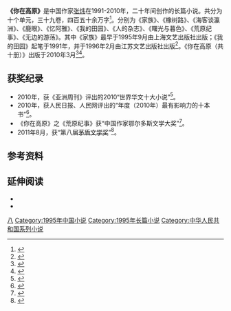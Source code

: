 '''《你在高原》'''是中国作家[[张炜_(作家)|张炜]]在1991-2010年，二十年间创作的长篇小说。共分为十个单元，三十九卷，四百五十余万字<ref>{{cite news|author=读药独家|title=张炜答凤凰网读书：《你在高原》终将迎来品质上的判断|url=http://book.ifeng.com/shupingzhoukan/duyaoshuping02/detail_2010_05/06/1491005_0.shtml|accessdate=2014-10-04|newspaper=凤凰网|date=2010-05-06|archive-date=2017-01-16|archive-url=https://web.archive.org/web/20170116145406/http://book.ifeng.com/shupingzhoukan/duyaoshuping02/detail_2010_05/06/1491005_0.shtml|dead-url=no}}</ref>。分别为《家族》、《橡树路》、《海客谈瀛洲》、《鹿眼》、《忆阿雅》、《我的田园》、《人的杂志》、《曙光与暮色》、《荒原纪事》、《无边的游荡》。其中《家族》最早于1995年9月由上海文艺出版社出版；《我的田园》起笔于1991年，并于1996年2月由江苏文艺出版社出版<ref>{{cite journal|author=靳明立|title=情感把握的失控与叙事文体的偏移   ——张炜“家族系列长篇小说”批评|journal=济宁师专学报|issue=199801|pages=63-65|url=http://dlib.zslib.com.cn/qklw/rdzl/98WX55/RD138832|accessdate=2014-10-04|date=1997年11月20日|archive-url=https://web.archive.org/web/20141006124322/http://dlib.zslib.com.cn/qklw/rdzl/98WX55/RD138832|archive-date=2014年10月6日|dead-url=yes}}</ref>。《你在高原（共十册）》出版于2010年3月<ref>{{cite news|title=张炜：讲述五十年代生人的故事|url=http://book.ifeng.com/shuhua/detail_2010_03/17/395085_0.shtml|accessdate=2014-10-04|newspaper=大众日报|date=2010-05-05|archive-date=2017-01-16|archive-url=https://web.archive.org/web/20170116144337/http://book.ifeng.com/shuhua/detail_2010_03/17/395085_0.shtml|dead-url=no}}</ref><ref>{{cite news|author=宫达|title=中外小说史上最长篇、张炜巨著《你在高原》诞生记|url=http://book.ifeng.com/shuhua/detail_2010_03/17/395085_0.shtml|accessdate=2014-10-04|newspaper=凤凰网|date=2010-03-07|archive-date=2017-01-16|archive-url=https://web.archive.org/web/20170116144337/http://book.ifeng.com/shuhua/detail_2010_03/17/395085_0.shtml|dead-url=no}}</ref>。

== 获奖纪录 ==

*2010年，获《亚洲周刊》评出的2010“世界华文十大小说”<ref>{{cite news|author=安娜|title=亚洲周刊 2010年十大中文小说|url=http://www.chinese.rfi.fr/%E4%B8%AD%E5%9B%BD/20110112-%E4%BA%9A%E6%B4%B2%E5%91%A8%E5%88%8A-2010%E5%B9%B4%E5%8D%81%E5%A4%A7%E4%B8%AD%E6%96%87%E5%B0%8F%E8%AF%B4|accessdate=2014-10-04|newspaper=rfi|date=2010-01-12}}{{Dead link|date=2019年11月 |bot=InternetArchiveBot |fix-attempted=yes }}</ref>。
*2010年，获人民日报、人民网评出的“年度（2010年）最有影响力的十本书”<ref>{{cite news|title=2011年度最有影响力10本书|url=http://book.people.com.cn/GB/69839/211151/|accessdate=2014-10-04|newspaper=人民网|archive-date=2016-03-04|archive-url=https://web.archive.org/web/20160304044529/http://book.people.com.cn/GB/69839/211151/|dead-url=no}}</ref>。
*《你在高原》之《荒原纪事》获“中国作家鄂尔多斯文学大奖”<ref>{{cite news|author=康文魁|title=鄂尔多斯文学奖获奖作品《你在高原》折桂茅盾文学奖|url=http://www.nmg.xinhuanet.com/xwzx/2011-09/23/content_23759086.htm|accessdate=2014-10-04|newspaper=新华网|date=2011-09-23|deadurl=yes|archiveurl=https://web.archive.org/web/20141006092220/http://www.nmg.xinhuanet.com/xwzx/2011-09/23/content_23759086.htm|archivedate=2014-10-06}}</ref>。
*2011年8月，获“第八届[[茅盾文学奖|茅盾文学奖]]”<ref>{{cite news|author=武云溥 刘雅婧 姜妍|title=莫言等五作家获茅盾文学奖 《你在高原》获头名|url=http://culture.people.com.cn/GB/22219/15467836.html|accessdate=2014-10-04|newspaper=新京报|date=2011-08-21|archive-date=2016-03-04|archive-url=https://web.archive.org/web/20160304071809/http://culture.people.com.cn/GB/22219/15467836.html|dead-url=no}}</ref>。

== 参考资料 ==
{{reflist|2}}

== 延伸阅读 ==
*{{cite web|title=《你在高原》（张炜）- 第八届茅盾文学奖部分参评作品内容梗概|url=http://www.chinawriter.com.cn/2011/2011-05-19/97750.html|publisher=中国作家网|accessdate=2014-10-04|archive-date=2016-03-04|archive-url=https://web.archive.org/web/20160304203921/http://www.chinawriter.com.cn/2011/2011-05-19/97750.html|dead-url=no}}
*{{cite web|author=杨德华|title=《你在高原》审稿六记|url=http://theory.people.com.cn/GB/15588236.html|publisher=学习时报|accessdate=2011-09-05|archive-url=https://web.archive.org/web/20110928001311/http://theory.people.com.cn/GB/15588236.html|archive-date=2011-09-28|dead-url=yes}}

{{茅盾文學獎|第八屆}}
[[Category:茅盾文学奖获奖作品|八]]
[[Category:1995年中国小说|Category:1995年中国小说]]
[[Category:1995年长篇小说|Category:1995年长篇小说]]
[[Category:中华人民共和国系列小说|Category:中华人民共和国系列小说]]